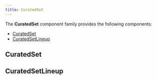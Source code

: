 ```yaml
---
title: CuratedSet
---
```



<DocusaurusDoc>

The **CuratedSet** component family provides the following components:

- [CuratedSet](#curatedset)
- [CuratedSetLineup](#curatedsetlineup)

## CuratedSet
<ComponentDocs docs={jsdocCuratedSet} example={CuratedSetExample} />

## CuratedSetLineup
<ComponentDocs docs={jsdocCuratedSetLineup} example={CuratedSetLineupExample} />


</DocusaurusDoc>
